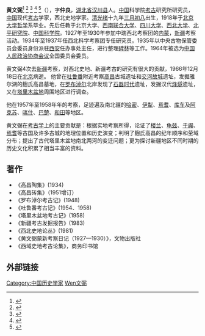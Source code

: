 {{Refimprove|time=2010-03-10T16:23:41+00:00}}
'''黄文弼'''<ref>{{cite news|title=新疆师范大学黄文弼中心|url=http://hwbinstitute.xjnu.edu.cn/}}</ref>
<ref>{{cite web|title=敦煌研究院|url=http://www.dunhuangcaves.org/|access-date=2018-05-07|archive-url=https://web.archive.org/web/20190903161735/http://www.dunhuangcaves.org/|archive-date=2019-09-03|dead-url=yes}}</ref>
<ref>{{cite web|title=新疆吐鲁番学研究院|url=http://www.turfanological.com/}}</ref>
<ref>{{cite web|title=新疆师范大学中亚研究中心|url=http://ccas.xjnu.edu.cn/|access-date=2018-05-07|archive-url=https://web.archive.org/web/20180507221617/http://ccas.xjnu.edu.cn/|archive-date=2018-05-07|dead-url=yes}}</ref>
<ref>{{cite web|title=新疆师范大学西域文史研究中心|url=http://www.serindia.org.cn/}}</ref>（{{bd|1893年|4月23日|1966年|12月18日|catIdx=Huang黄文弼}}），字'''仲良'''，[[湖北省|湖北省]][[汉川县|汉川县]]人。[[中国|中国]]科学院[[考古|考古]]研究所研究员，[[中国|中国]]现代[[考古|考古]]学家，西北史地学家。[[清|清]][[光绪|光绪]]十九年[[三月初八|三月初八]]出生，1918年于[[北京大学|北京大学]][[哲学|哲学]]系毕业。先后任教于北京大学、[[西南联合大学|西南联合大学]]、[[四川大学|四川大学]]、[[西北大学|西北大学]]、[[北平研究院|北平研究院]]、[[中国科学院|中国科学院]]。1927年至1930年参加中瑞西北考察团的[[内蒙|内蒙]]，[[新疆|新疆]]考察活动。1934年至1937年任西北科学考察团专任研究员。1935年以中央古物保管委员会委员身份派驻[[西安|西安]]任办事处主任，进行整理[[碑林|碑林]]等工作。1964年被选为[[中国人民政治协商会议|中国人民政治协商会议]]全国委员会委员。

黄文弼4次去[[新疆|新疆]]考察，对西北史地、新疆考古的研究有很大的贡献，1966年12月18日在[[北京|北京]]病逝。 他曾在[[吐鲁番|吐鲁番]]附近考察[[高昌|高昌]]古城遗址和[[交河故城|交河故城]]遗址，发掘雅尔湖的麹氏高昌墓地，在[[罗布淖尔|罗布淖尔]]北岸发现了[[石器时代|石器时代]]遗址，发掘汉代[[烽燧|烽燧]]遗址，又在[[塔里木盆地|塔里木盆地]]周围地区进行调查。

他在1957年至1958年年的考察，足迹遍及南北疆的[[哈密|哈密]]、[[伊犁|伊犁]]、[[焉耆|焉耆]]、[[库车|库车]]及[[阿克苏|阿克苏]]、[[喀什|喀什]]、[[巴楚|巴楚]]、[[和田|和田]]等地区。

黄文弼在[[考古学|考古学]]上的主要贡献是：根据实地考察所得，论证了[[楼兰|楼兰]]、[[龟兹|龟兹]]、[[于阗|于阗]]、[[焉耆|焉耆]]等古国及许多古城的地理位置和历史演变；判明了麹氏高昌的纪年顺序和茔域分布；提出了古代塔里木盆地南北两河的变迁问题；更为探讨新疆地区不同时期的历史文化积累了相当丰富的资料。

== 著作 ==
*《高昌陶集》(1934)
*《高昌砖集》（1951增订）
*《罗布淖尔考古记》(1948)
*《吐鲁番考古记》(1954、1958)
*《塔里木盆地考古记》(1958)
*《新疆考古发掘报告》(1983)
*《西北史地论丛》(1981)
* 《黄文弼蒙新考察日记（1927—1930）》，文物出版社
* 《西域史地考古论集》，商务印书馆

==外部链接==


{{DEFAULTSORT:Huang黄文弼}}
[[Category:中国历史学家|Category:中国历史学家]]
[[Category:黄姓|Wen文弼]]
